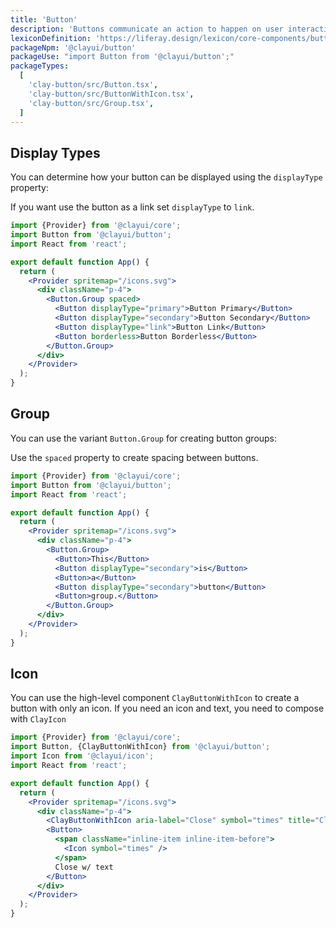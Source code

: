 ```yaml
---
title: 'Button'
description: 'Buttons communicate an action to happen on user interaction.'
lexiconDefinition: 'https://liferay.design/lexicon/core-components/buttons/'
packageNpm: '@clayui/button'
packageUse: "import Button from '@clayui/button';"
packageTypes:
  [
    'clay-button/src/Button.tsx',
    'clay-button/src/ButtonWithIcon.tsx',
    'clay-button/src/Group.tsx',
  ]
---
```


## Display Types

You can determine how your button can be displayed using the `displayType` property:

If you want use the button as a link set `displayType` to `link`.

```jsx preview
import {Provider} from '@clayui/core';
import Button from '@clayui/button';
import React from 'react';

export default function App() {
  return (
    <Provider spritemap="/icons.svg">
      <div className="p-4">
        <Button.Group spaced>
          <Button displayType="primary">Button Primary</Button>
          <Button displayType="secondary">Button Secondary</Button>
          <Button displayType="link">Button Link</Button>
          <Button borderless>Button Borderless</Button>
        </Button.Group>
      </div>
    </Provider>
  );
}
```

## Group

You can use the variant `Button.Group` for creating button groups:

Use the `spaced` property to create spacing between buttons.

```jsx preview
import {Provider} from '@clayui/core';
import Button from '@clayui/button';
import React from 'react';

export default function App() {
  return (
    <Provider spritemap="/icons.svg">
      <div className="p-4">
        <Button.Group>
          <Button>This</Button>
          <Button displayType="secondary">is</Button>
          <Button>a</Button>
          <Button displayType="secondary">button</Button>
          <Button>group.</Button>
        </Button.Group>
      </div>
    </Provider>
  );
}
```

## Icon

You can use the high-level component `ClayButtonWithIcon` to create a button with only an icon. If you need an icon and text, you need to compose with `ClayIcon`

```jsx preview
import {Provider} from '@clayui/core';
import Button, {ClayButtonWithIcon} from '@clayui/button';
import Icon from '@clayui/icon';
import React from 'react';

export default function App() {
  return (
    <Provider spritemap="/icons.svg">
      <div className="p-4">
        <ClayButtonWithIcon aria-label="Close" symbol="times" title="Close" />
        <Button>
          <span className="inline-item inline-item-before">
            <Icon symbol="times" />
          </span>
          Close w/ text
        </Button>
      </div>
    </Provider>
  );
}
```
